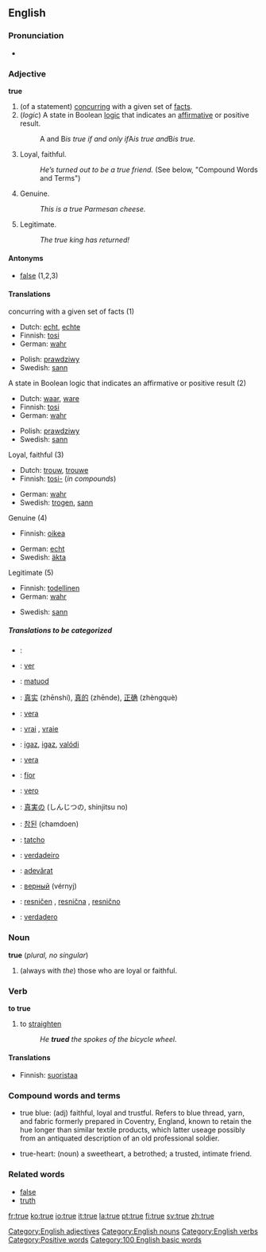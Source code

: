 ==English==

{{rank|anything|matter|passed|291|true|friend|herself|year}}

===Pronunciation===
*{{IPA|/truː/}}

===Adjective===
'''true'''

#(of a statement) [[concur]]ring with a given set of [[fact]]s.
#(''logic'') A state in Boolean [[logic]] that indicates an [[affirmative]] or positive result.
#:A and B'' is true if and only if ''A'' is true and ''B'' is true.''
#Loyal, faithful.
#:''He’s turned out to be a true friend.'' (See below, "Compound Words and Terms")
#Genuine.
#:''This is a true Parmesan cheese.''
#Legitimate.
#:''The true king has returned!''

====Antonyms====
*[[false]] (1,2,3)

====Translations====
;concurring with a given set of facts (1)
{{top}}
*Dutch: [[echt]], [[echte]]
*Finnish: [[tosi]]
*German: [[wahr]]
{{mid}}
*Polish: [[prawdziwy]]
*Swedish: [[sann]]
{{bottom}}

;A state in Boolean logic that indicates an affirmative or positive result (2)
{{top}}
*Dutch: [[waar]], [[ware]]
*Finnish: [[tosi]]
*German: [[wahr]]
{{mid}}
*Polish: [[prawdziwy]]
*Swedish: [[sann]]
{{bottom}}

;Loyal, faithful (3)
{{top}}
*Dutch: [[trouw]], [[trouwe]]
*Finnish: [[tosi-]] (''in compounds'')
{{mid}}
*German: [[wahr]]
*Swedish: [[trogen]], [[sann]]
{{bottom}}

;Genuine (4)
{{top}}
*Finnish: [[oikea]]
{{mid}}
*German: [[echt]]
*Swedish: [[äkta]]
{{bottom}}

;Legitimate (5)
{{top}}
*Finnish: [[todellinen]]
*German: [[wahr]]
{{mid}}
*Swedish: [[sann]]
{{bottom}}

=====Translations to be categorized=====
{{checktrans}}
{{top}}
*{{ttbc|Arabic}}: {{ARchar|[[صحيح]]}} {{Unicode|(ʂaħíeħ)}}
*{{ttbc|Catalan}}: [[ver#Catalan|ver]]
*{{ttbc|Cebuano}}: [[matuod]]
*{{ttbc|Chinese}}: [[真实]] (zhēnshí), [[真的]] (zhēnde), [[正确]] (zhèngquè)
*{{ttbc|Esperanto}}: [[vera]]
*{{ttbc|French}}: [[vrai]] {{m}}, [[vraie]] {{f}}
*{{ttbc|Hungarian}}: [[igaz]], [[igaz]], [[valódi]]
*{{ttbc|Ido}}: [[vera]]
*{{ttbc|Irish}}: [[fíor]]
*{{ttbc|Italian}}: [[vero]]
{{mid}}
*{{ttbc|Japanese}}: [[真実]]の (しんじつの, shinjitsu no)
*{{ttbc|Korean}}: [[참된]] (chamdoen)
*{{ttbc|Romany}}: [[tatcho]]
*{{ttbc|Portuguese}}: [[verdadeiro]]
*{{ttbc|Romanian}}: [[adevărat]]
*{{ttbc|Russian}}: [[верный]] (vérnyj)
*{{ttbc|Slovene}}: [[resničen]] {{m}}, [[resnična]] {{f}}, [[resnično]] {{n}}
*{{ttbc|Spanish}}: [[verdadero]]
{{bottom}}

===Noun===
'''true''' (''plural, no singular'')

# (always with ''the'') those who are loyal or faithful.

===Verb===
'''to true'''

# to [[straighten]]
#: ''He '''trued''' the spokes of the bicycle wheel.''

====Translations====
{{top}}
*Finnish: [[suoristaa]]
{{bottom}}

===Compound words and terms===
*true blue: (adj) faithful, loyal and trustful.  Refers to blue thread, yarn, and fabric formerly prepared in Coventry, England, known to retain the hue longer than similar textile products, which latter useage possibly from an antiquated description of an old professional soldier.
  
*true-heart: (noun) a sweetheart, a betrothed; a trusted, intimate friend.

===Related words===
*[[false]]
*[[truth]]

[[Category:English adjectives]]
[[Category:English nouns]]
[[Category:English verbs]]
[[Category:Positive words]]
[[Category:100 English basic words]]

[[fr:true]]
[[ko:true]]
[[io:true]]
[[it:true]]
[[la:true]]
[[pt:true]]
[[fi:true]]
[[sv:true]]
[[zh:true]]
